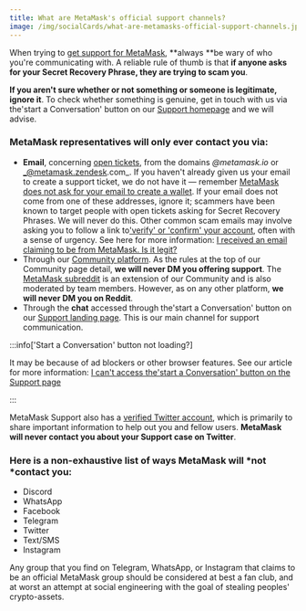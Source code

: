 ```yaml
---
title: What are MetaMask's official support channels?
image: /img/socialCards/what-are-metamasks-official-support-channels.jpg
---
```



<CustomLayout />

When trying to [get support for MetaMask](/getting-started/how-to-contact-metamask-support), **always **be wary of who you're communicating with. A reliable rule of thumb is that **if anyone asks for your Secret Recovery Phrase, they are trying to scam you**.

**If you aren't sure whether or not something or someone is legitimate, ignore it**. To check whether something is genuine, get in touch with us via the'start a Conversation' button on our [Support homepage](https://support.metamask.io/hc/en-us) and we will advise.

### MetaMask representatives will only ever contact you via:

- **Email**, concerning [open tickets](/getting-started/how-to-check-the-status-of-an-open-support-ticket), from the domains _@metamask.io_ or _@metamask.zendesk.com_. If you haven't already given us your email to create a support ticket, we do not have it — remember [MetaMask does not ask for your email to create a wallet](/getting-started/metamask-is-a-self-custodial-wallet). If your email does not come from one of these addresses, ignore it; scammers have been known to target people with open tickets asking for Secret Recovery Phrases. We will never do this. Other common scam emails may involve asking you to follow a link to['verify' or 'confirm' your account](/privacy-and-security/will-metamask-ever-ask-me-to-verify-my-account), often with a sense of urgency. See here for more information: [I received an email claiming to be from MetaMask. Is it legit?](/privacy-and-security/staying-safe-in-web3/i-received-an-email-claiming-to-be-from-metamask-is-it-legit)
- Through our [Community platform](https://community.metamask.io/). As the rules at the top of our Community page detail, **we will never DM you offering support**. The [MetaMask subreddit](https://www.reddit.com/r/Metamask/) is an extension of our Community and is also moderated by team members. However, as on any other platform, **we will never DM you on Reddit**.
- Through the **chat** accessed through the'start a Conversation' button on our [Support landing page](https://support.metamask.io/hc/en-us). This is our main channel for support communication.

:::info['Start a Conversation' button not loading?]

It may be because of ad blockers or other browser features. See our article for more information: [I can't access the'start a Conversation' button on the Support page](/getting-started/i-cant-access-the-start-a-conversation-button-on-the-support-page)

:::

MetaMask Support also has a [verified Twitter account](https://twitter.com/metamasksupport?lang=en), which is primarily to share important information to help out you and fellow users. **MetaMask will never contact you about your Support case on Twitter**.

### Here is a non-exhaustive list of ways MetaMask will *not *contact you:

- Discord
- WhatsApp
- Facebook
- Telegram
- Twitter
- Text/SMS
- Instagram

Any group that you find on Telegram, WhatsApp, or Instagram that claims to be an official MetaMask group should be considered at best a fan club, and at worst an attempt at social engineering with the goal of stealing peoples' crypto-assets.
